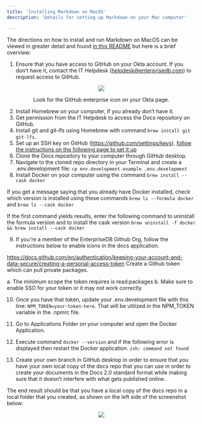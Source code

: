```yaml
---
title: 'Installing Markdown on MacOS'
description: 'Details for setting up Markdown on your Mac computer'

---
```


The directions on how to install and run Markdown on MacOS can be viewed in greater detail and found [in this README](https://github.com/EnterpriseDB/docs/blob/develop/README.md) but here is a brief overview: 

1. Ensure that you have access to GitHub on your Okta account. If you don’t have it, contact the IT Helpdesk (helpdesk@enterprisedb.com) to request access to GitHub. 

<p align="center">
  <img  src="Images/OktaPage.png">
</p>

<div align="center">Look for the GitHub enterprise icon on your Okta page.</div>

2. Install Homebrew on your computer, if you already don’t have it. 
3. Get permission from the IT Helpdesk to access the Docs repository on GitHub. 
4. Install git and git-lfs using Homebrew with command ``brew install git git-lfs``.
5. Set up an SSH key on GitHub (https://github.com/settings/keys), [follow the instructions on the following page to set it up](https://docs.github.com/en/github-ae@latest/authentication/connecting-to-github-with-ssh/generating-a-new-ssh-key-and-adding-it-to-the-ssh-agent)
6. Clone the Docs repository to your computer through GitHub desktop. 
7. Navigate to the cloned repo directory in your Terminal and create a .env.development file: ``cp env.development.example .env.development``
8. Install Docker on your computer using the command  ``brew install --cask docker``

If you get a message saying that you already have Docker installed, check which version is installed using these commands
``brew ls --formula docker``  and    ``brew ls --cask docker``

If the first command yields results, enter the following command to uninstall the formula version and to install the cask version
``brew uninstall -f docker && brew install --cask docker``

9. If you're a member of the EnterpriseDB Github Org, follow the instructions below to enable icons in the docs application.

https://docs.github.com/en/authentication/keeping-your-account-and-data-secure/creating-a-personal-access-token
Create a Github token which can pull private packages.

  a. The minimum scope the token requires is read:packages
  b. Make sure to enable SSO for your token or it may not work correctly

10. Once you have that token, update your .env.development file with this line: 
``NPM_TOKEN=your-token-here``. That will be utilized in the NPM_TOKEN variable in the .npmrc file.

11. Go to Applications Folder on your computer and open the Docker Application.

12. Execute command ``docker --version`` and if the following error is displayed then restart the Docker application.
	``zsh: command not found``

13. Create your own branch in GitHub desktop in order to ensure that you have your own local copy of the docs repo that you can use in order to create your documents in the Docs 2.0 standard format while making sure that it doesn’t interfere with what gets published online.

The end result should be that you have a local copy of the docs repo in a local folder that you created, as shown on the left side of the screenshot below: 

<p align="center">
  <img  src="Images/LocalCopyofDocsRepo.png">
</p>
